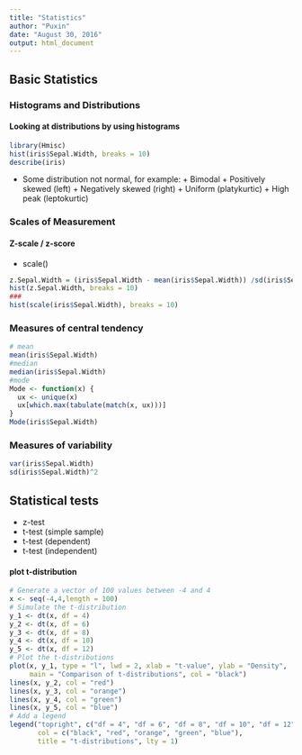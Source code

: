 ```yaml
---
title: "Statistics"
author: "Puxin"
date: "August 30, 2016"
output: html_document
---
```


## Basic Statistics

### Histograms and Distributions

#### Looking at distributions by using histograms
```r
library(Hmisc)
hist(iris$Sepal.Width, breaks = 10)
describe(iris)
```

* Some distribution not normal, for example:
        + Bimodal
        + Positively skewed (left)
        + Negatively skewed (right)
        + Uniform (platykurtic)
        + High peak (leptokurtic)

### Scales of Measurement 

#### Z-scale / z-score

* scale()
```r
z.Sepal.Width = (iris$Sepal.Width - mean(iris$Sepal.Width)) /sd(iris$Sepal.Width)
hist(z.Sepal.Width, breaks = 10)
###
hist(scale(iris$Sepal.Width), breaks = 10)
```


### Measures of central tendency
```r
# mean
mean(iris$Sepal.Width)
#median
median(iris$Sepal.Width)
#mode
Mode <- function(x) {
  ux <- unique(x)
  ux[which.max(tabulate(match(x, ux)))]
}
Mode(iris$Sepal.Width)
```

### Measures of variability
```r
var(iris$Sepal.Width)
sd(iris$Sepal.Width)^2
```

## Statistical tests

* z-test
* t-test (simple sample)
* t-test (dependent)
* t-test (independent)


#### plot t-distribution
```r
# Generate a vector of 100 values between -4 and 4
x <- seq(-4,4,length = 100)
# Simulate the t-distribution
y_1 <- dt(x, df = 4)
y_2 <- dt(x, df = 6)
y_3 <- dt(x, df = 8)
y_4 <- dt(x, df = 10)
y_5 <- dt(x, df = 12)
# Plot the t-distributions
plot(x, y_1, type = "l", lwd = 2, xlab = "t-value", ylab = "Density", 
     main = "Comparison of t-distributions", col = "black")
lines(x, y_2, col = "red")
lines(x, y_3, col = "orange")
lines(x, y_4, col = "green")
lines(x, y_5, col = "blue")
# Add a legend
legend("topright", c("df = 4", "df = 6", "df = 8", "df = 10", "df = 12"), 
       col = c("black", "red", "orange", "green", "blue"), 
       title = "t-distributions", lty = 1)
```









